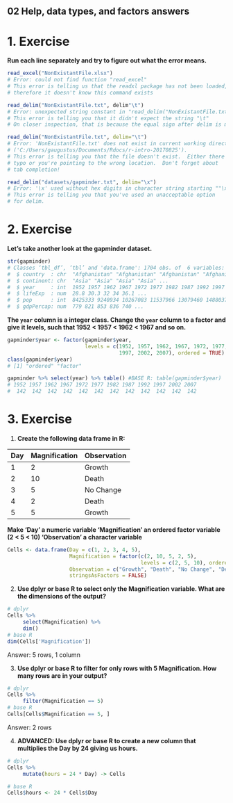 ## 02 Help, data types, and factors answers

# 1. Exercise

**Run each line separately and try to figure out what the error means.**
```r
read_excel("NonExistantFile.xlsx")
# Error: could not find function "read_excel"
# This error is telling us that the readxl package has not been loaded, 
# therefore it doesn't know this command exists

read_delim("NonExistantFile.txt", delim"\t")
# Error: unexpected string constant in "read_delim("NonExistantFile.txt", delim"\t""
# This error is telling you that it didn't expect the string "\t"
# On closer inspection, that is because the equal sign after delim is missing

read_delim("NonExistantFile.txt", delim="\t")
# Error: 'NonExistantFile.txt' does not exist in current working directory 
# ('C:/Users/gaugustus/Documents/Rdocs/r-intro-20170825').
# This error is telling you that the file doesn't exist.  Either there is a
# typo or you're pointing to the wrong location.  Don't forget about
# tab completion!

read_delim("datasets/gapminder.txt", delim="\x")
# Error: '\x' used without hex digits in character string starting ""\x"
# This error is telling you that you've used an unacceptable option
# for delim.
```



# 2. Exercise

**Let's take another look at the gapminder dataset.**
```r
str(gapminder)
# Classes ‘tbl_df’, ‘tbl’ and 'data.frame':	1704 obs. of  6 variables:
#  $ country  : chr  "Afghanistan" "Afghanistan" "Afghanistan" "Afghanistan" ...
#  $ continent: chr  "Asia" "Asia" "Asia" "Asia" ...
#  $ year     : int  1952 1957 1962 1967 1972 1977 1982 1987 1992 1997 ...
#  $ lifeExp  : num  28.8 30.3 32 34 36.1 ...
#  $ pop      : int  8425333 9240934 10267083 11537966 13079460 14880372 12881816 13867957 16317921 22227415 ...
#  $ gdpPercap: num  779 821 853 836 740 ...
```


**The `year` column is a integer class. Change the `year` column to a factor and give it levels, such that 1952 < 1957 < 1962 < 1967 and so on.**
```r
gapminder$year <- factor(gapminder$year,
                         levels = c(1952, 1957, 1962, 1967, 1972, 1977, 1982, 1987, 1992,
                                    1997, 2002, 2007), ordered = TRUE)
class(gapminder$year)
# [1] "ordered" "factor" 

gapminder %>% select(year) %>% table() #BASE R: table(gapminder$year)
# 1952 1957 1962 1967 1972 1977 1982 1987 1992 1997 2002 2007 
#  142  142  142  142  142  142  142  142  142  142  142  142 
```




# 3. Exercise

1. **Create the following data frame in R:**

| Day | Magnification | Observation |
| --- | ------------- | ----------- |
|  1  |      2        |   Growth    |
|  2  |      10       |    Death    |
|  3  |      5        |  No Change  |
|  4  |      2        |    Death    |
|  5  |      5        |   Growth    |

**Make ‘Day’ a numeric variable ‘Magnification’ an ordered factor variable (2 < 5 < 10) ‘Observation’ a character variable**

```r
Cells <- data.frame(Day = c(1, 2, 3, 4, 5),
                    Magnification = factor(c(2, 10, 5, 2, 5),
                                           levels = c(2, 5, 10), ordered = TRUE),
                    Observation = c("Growth", "Death", "No Change", "Death", "Growth"),
                    stringsAsFactors = FALSE)
```



2. **Use dplyr or base R to select only the Magnification variable. What are the dimensions of the output? **
```r
# dplyr
Cells %>%
     select(Magnification) %>%
     dim()
# base R
dim(Cells['Magnification'])
```

Answer: 5 rows, 1 column

3. **Use dplyr or base R to filter for only rows with 5 Magnification. How many rows are in your output? **
```r
# dplyr
Cells %>%
     filter(Magnification == 5)
# base R
Cells[Cells$Magnification == 5, ]
```

Answer: 2 rows

4. **ADVANCED: Use dplyr or base R to create a new column that multiplies the Day by 24 giving us hours. **
```r
# dplyr
Cells %>% 
     mutate(hours = 24 * Day) -> Cells

# base R
Cells$hours <- 24 * Cells$Day
```



